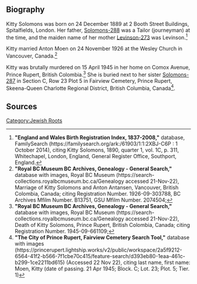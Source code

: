 [[Category:Jewish Roots]]
== Biography ==
Kitty Solomons was born on 24 December 1889 at 2 Booth Street Buildings, Spitalfields, London.  Her father, [[Solomons-288]] was a Tailor (journeyman) at the time, and the maiden name of her mother [[Levinson-273]] was Levinson.<ref name="BC5">
'''"England and Wales Birth Registration Index, 1837-2008,"''' database, FamilySearch (https://familysearch.org/ark:/61903/1:1:2XBJ-C6P : 1 October 2014),
citing Kitty Solomons, 1890, quarter 1, vol. 1C, p. 311, Whitechapel, London, England, General Register Office, Southport, England.
</ref>

Kitty married Anton Moen on 24 November 1926 at the Wesley Church in Vancouver, Canada.<ref name="MC1">
'''"Royal BC Museum BC Archives, Genealogy - General Search,"''' database with images, Royal BC Museum (https://search-collections.royalbcmuseum.bc.ca/Genealogy accessed 21-Nov-22),
Marriage of Kitty Solomons and Anton Antansen, Vancouver, British Colombia, Canada;
citing Registration Number. 1926-09-303788, BC Archives Mfilm Number. B13751, GSU Mfilm Number. 2074504;
</ref>

Kitty was brutally murdered on 15 April 1945 in her home on Comox Avenue, Prince Rupert, British Colombia.<ref name="DC1">
'''"Royal BC Museum BC Archives, Genealogy - General Search,"''' database with images, Royal BC Museum (https://search-collections.royalbcmuseum.bc.ca/Genealogy accessed 21-Nov-22),
Death of Kitty Solomons, Prince Rupert, British Colombia, Canada;
citing Registration Number. 1945-09-661109;
</ref> She is buried next to her sister [[Solomons-287]]  in Section C, Row 23 Plot 5 in Fairview Cemetery, Prince Rupert, Skeena-Queen Charlotte Regional District, British Columbia, Canada<ref name="BUR1">
'''"The City of Prince Rupert, Fairview Cemetery Search Tool,"''' database with images (https://princerupert.lightship.works/v2/public/workspace/2a5f9212-6564-41f2-b566-7f1cbe70c415/feature-search/d393eb80-1eaa-461c-b299-1ce2211bd615) (Accessed 22 Nov 22),
citing last name, first name: Moen, Kitty (date of passing. 21 Apr 1945; Block. C; Lot. 23; Plot. 5; Tier. 1)
</ref>.

== Sources ==
<references />